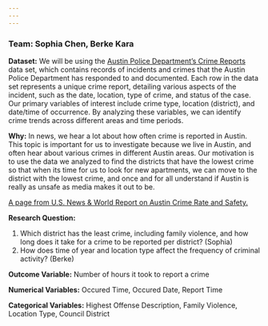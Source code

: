 ```yaml
---
---
---
```


### Team: Sophia Chen, Berke Kara

**Dataset:** We will be using the [Austin Police Department's Crime Reports](https://data.austintexas.gov/Public-Safety/Crime-Reports/fdj4-gpfu/about_data) data set, which contains records of incidents and crimes that the Austin Police Department has responded to and documented. Each row in the data set represents a unique crime report, detailing various aspects of the incident, such as the date, location, type of crime, and status of the case. Our primary variables of interest include crime type, location (district), and date/time of occurrence. By analyzing these variables, we can identify crime trends across different areas and time periods.

**Why:** In news, we hear a lot about how often crime is reported in Austin. This topic is important for us to investigate because we live in Austin, and often hear about various crimes in different Austin areas. Our motivation is to use the data we analyzed to find the districts that have the lowest crime so that when its time for us to look for new apartments, we can move to the district with the lowest crime, and once and for all understand if Austin is really as unsafe as media makes it out to be.

[A page from U.S. News & World Report on Austin Crime Rate and Safety.](https://realestate.usnews.com/places/texas/austin/crime)

**Research Question:**

1.  Which district has the least crime, including family violence, and how long does it take for a crime to be reported per district? (Sophia)
2.  How does time of year and location type affect the frequency of criminal activity? (Berke)

**Outcome Variable:** Number of hours it took to report a crime

**Numerical Variables:** Occured Time, Occured Date, Report Time

**Categorical Variables:** Highest Offense Description, Family Violence, Location Type, Council District
